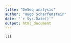 ```yaml
---
title: "DeSeq analysis"
author: "Hugo Scharfenstein"
date: "`r Sys.Date()`"
output: html_document
---
```


```r
lll

```
